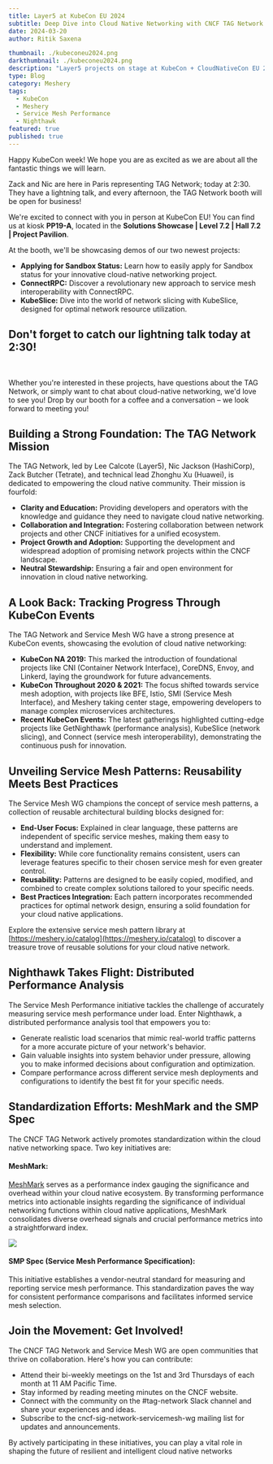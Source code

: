---
title: Layer5 at KubeCon EU 2024
subtitle: Deep Dive into Cloud Native Networking with CNCF TAG Network & Service Mesh WG
date: 2024-03-20
author: Ritik Saxena

thumbnail: ./kubeconeu2024.png
darkthumbnail: ./kubeconeu2024.png
description: "Layer5 projects on stage at KubeCon + CloudNativeCon EU 2024"
type: Blog
category: Meshery
tags:
  - KubeCon
  - Meshery
  - Service Mesh Performance
  - Nighthawk
featured: true
published: true
---


<BlogWrapper>
Happy KubeCon week! We hope you are as excited as we are about all the fantastic things we will learn.

Zack and Nic are here in Paris representing TAG Network; today at 2:30. They have a lightning talk, and every afternoon, the TAG Network booth will be open for business!


We're excited to connect with you in person at KubeCon EU! You can find us at kiosk **PP19-A**, located in the **Solutions Showcase | Level 7.2 | Hall 7.2 | Project Pavilion**.

At the booth, we'll be showcasing demos of our two newest projects:

* **Applying for Sandbox Status:** Learn how to easily apply for Sandbox status for your innovative cloud-native networking project.
* **ConnectRPC:** Discover a revolutionary new approach to service mesh interoperability with ConnectRPC.
* **KubeSlice:** Dive into the world of network slicing with KubeSlice, designed for optimal network resource utilization.

## Don't forget to catch our lightning talk today at 2:30!

<br />

Whether you're interested in these projects, have questions about the TAG Network, or simply want to chat about cloud-native networking, we'd love to see you! Drop by our booth for a coffee and a conversation – we look forward to meeting you!


## Building a Strong Foundation: The TAG Network Mission

The TAG Network, led by Lee Calcote (Layer5), Nic Jackson (HashiCorp), Zack Butcher (Tetrate), and technical lead Zhonghu Xu (Huawei), is dedicated to empowering the cloud native community. Their mission is fourfold:

* **Clarity and Education:** Providing developers and operators with the knowledge and guidance they need to navigate cloud native networking.
* **Collaboration and Integration:** Fostering collaboration between network projects and other CNCF initiatives for a unified ecosystem.
* **Project Growth and Adoption:** Supporting the development and widespread adoption of promising network projects within the CNCF landscape.
* **Neutral Stewardship:** Ensuring a fair and open environment for innovation in cloud native networking.

## A Look Back: Tracking Progress Through KubeCon Events

The TAG Network and Service Mesh WG have a strong presence at KubeCon events, showcasing the evolution of cloud native networking:

* **KubeCon NA 2019:** This marked the introduction of foundational projects like CNI (Container Network Interface), CoreDNS, Envoy, and Linkerd, laying the groundwork for future advancements.
* **KubeCon Throughout 2020 & 2021:** The focus shifted towards service mesh adoption, with projects like BFE, Istio, SMI (Service Mesh Interface), and Meshery taking center stage, empowering developers to manage complex microservices architectures.
* **Recent KubeCon Events:** The latest gatherings highlighted cutting-edge projects like GetNighthawk (performance analysis), KubeSlice (network slicing), and Connect (service mesh interoperability), demonstrating the continuous push for innovation.

## Unveiling Service Mesh Patterns: Reusability Meets Best Practices

The Service Mesh WG champions the concept of service mesh patterns, a collection of reusable architectural building blocks designed for:

* **End-User Focus:** Explained in clear language, these patterns are independent of specific service meshes, making them easy to understand and implement.
* **Flexibility:** While core functionality remains consistent, users can leverage features specific to their chosen service mesh for even greater control.
* **Reusability:** Patterns are designed to be easily copied, modified, and combined to create complex solutions tailored to your specific needs.
* **Best Practices Integration:** Each pattern incorporates recommended practices for optimal network design, ensuring a solid foundation for your cloud native applications.

Explore the extensive service mesh pattern library at [https://meshery.io/catalog](https://meshery.io/catalog) to discover a treasure trove of reusable solutions for your cloud native network.

## Nighthawk Takes Flight: Distributed Performance Analysis

The Service Mesh Performance initiative tackles the challenge of accurately measuring service mesh performance under load. Enter Nighthawk, a distributed performance analysis tool that empowers you to:

* Generate realistic load scenarios that mimic real-world traffic patterns for a more accurate picture of your network's behavior.
* Gain valuable insights into system behavior under pressure, allowing you to make informed decisions about configuration and optimization.
* Compare performance across different service mesh deployments and configurations to identify the best fit for your specific needs.

## Standardization Efforts: MeshMark and the SMP Spec

The CNCF TAG Network actively promotes standardization within the cloud native networking space. Two key initiatives are:

 #### **MeshMark:** 
 <p><a href="https://smp-spec.io/meshmark">MeshMark</a> serves as a performance index gauging the significance and overhead within your cloud native ecosystem. By transforming performance metrics into actionable insights regarding the significance of individual networking functions within cloud native applications, MeshMark consolidates diverse overhead signals and crucial performance metrics into a straightforward index. </p>

<img src={MeshMarkFormula}></img>

<p />

 #### **SMP Spec (Service Mesh Performance Specification):**  
 <p>This initiative establishes a vendor-neutral standard for measuring and reporting service mesh performance. This standardization paves the way for consistent performance comparisons and facilitates informed service mesh selection.</p>

## Join the Movement: Get Involved!

The CNCF TAG Network and Service Mesh WG are open communities that thrive on collaboration. Here's how you can contribute:

* Attend their bi-weekly meetings on the 1st and 3rd Thursdays of each month at 11 AM Pacific Time.
* Stay informed by reading meeting minutes on the CNCF website.
* Connect with the community on the #tag-network Slack channel and share your experiences and ideas.
* Subscribe to the cncf-sig-network-servicemesh-wg mailing list for updates and announcements.

By actively participating in these initiatives, you can play a vital role in shaping the future of resilient and intelligent cloud native networks

</BlogWrapper>
